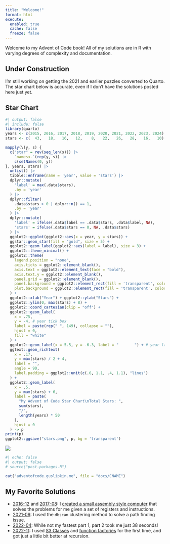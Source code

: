 ```yaml
---
title: "Welcome!"
format: html
execute: 
  enabled: true
  cache: false
  freeze: false
---
```


Welcome to my Advent of Code book! All of my solutions are in R with varying degrees of complexity and documentation.

::: {.callout-caution}

## Under Construction

I'm still working on getting the 2021 and earlier puzzles converted to Quarto. The star chart below is accurate, even if I don't have the solutions posted here just yet.

:::

## Star Chart

```r
#| output: false
#| include: false
library(quarto)
years <- c(2015, 2016, 2017, 2018, 2019, 2020, 2021, 2022, 2023, 2024)
stars <- c(  43,   18,   16,   12,    8,   22,   26,   28,   16,   10)

mapply(\(y, s) {
  c("star" = rev(seq_len(s))) |>
    `names<-`(rep(y, s)) |>
    c(setNames(0, y))
}, years, stars) |>
  unlist() |>
  tibble::enframe(name = 'year', value = 'stars') |>
  dplyr::mutate(
    'label' = max(.data$stars),
    .by = 'year'
  ) |>
  dplyr::filter(
    .data$stars > 0 | dplyr::n() == 1, 
    .by = 'year'
  ) |>
  dplyr::mutate(
    'label' = ifelse(.data$label == .data$stars, .data$label, NA),
    'stars' = ifelse(.data$stars == 0, NA, .data$stars)
  ) |>
  ggplot2::ggplot(ggplot2::aes(x = year, y = stars)) +
  ggstar::geom_star(fill = "gold", size = 5) +
  ggplot2::geom_label(ggplot2::aes(label = label), size = 3) +
  ggplot2::theme_minimal() +
  ggplot2::theme(
    legend.position = "none",
    axis.ticks = ggplot2::element_blank(),
    axis.text = ggplot2::element_text(face = "bold"),
    axis.text.y = ggplot2::element_blank(),
    panel.grid = ggplot2::element_blank(),
    panel.background = ggplot2::element_rect(fill = 'transparent', colour = 'transparent'),
    plot.background = ggplot2::element_rect(fill = 'transparent', color = NA)
  ) +
  ggplot2::xlab("Year") + ggplot2::ylab("Stars") +
  ggplot2::ylim(0, max(stars) + 8) +
  ggplot2::coord_cartesian(clip = "off") +
  ggplot2::geom_label(
    x = .75,
    y = -4, # year tick box
    label = paste(rep(" ", 149), collapse = ""),
    hjust = 0,
    fill = "white"
  ) +
  ggplot2::geom_label(x = 5.5, y = -6.3, label = "       ") + # year label box
  ggtext::geom_richtext(
    x = .17,
    y = max(stars) / 2 + 4,
    label = "",
    angle = 90,
    label.padding = ggplot2::unit(c(.6, 1.1, .4, 1.1), "lines")
  ) +
  ggplot2::geom_label(
    x = .5,
    y = max(stars) + 6,
    label = paste(
      "My Advent of Code Star Chart\nTotal Stars: ",
      sum(stars),
      "/",
      length(years) * 50
    ),
    hjust = 0
  ) -> p
print(p)
ggplot2::ggsave("stars.png", p, bg = 'transparent')
```

![](stars.png)

```r
#| echo: false
#| output: false
# source("post-packages.R")

cat("adventofcode.guslipkin.me", file = "docs/CNAME")
```

## My Favorite Solutions

- [2016-12](2016/12/2016-12.html) and [2017-08](2017/08/2017-08.html): I [created a small assembly style computer](https://mistlecode.guslipkin.me/reference/assembly) that solves the problems for me given a set of registers and instructions.
- [2021-09](2021/09/2021-09.html): I used the `dbscan` clustering method to solve a path finding issue. 
- [2022-04](2022/04/2022-04.html): While not my fastest part 1, part 2 took me just 38 seconds!
- [2022-11](2022/11/2022-11.html): I used [S3 Classes](https://adv-r.hadley.nz/s3.html#s3) and [function factories](https://adv-r.hadley.nz/function-factories.html?q=function%20fac#function-factories) for the first time, and got just a little bit better at recursion.
